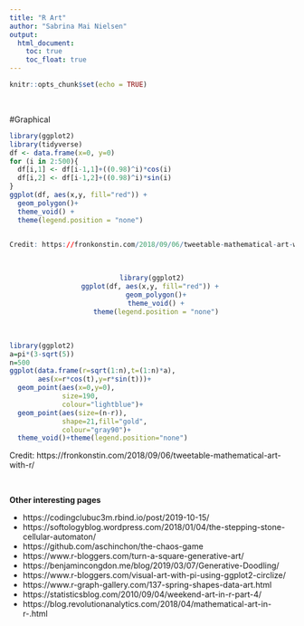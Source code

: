 ```yaml
---
title: "R Art"
author: "Sabrina Mai Nielsen"
output:
  html_document:
    toc: true
    toc_float: true
---
```


```r
knitr::opts_chunk$set(echo = TRUE)
```

\ 

#Graphical


```r
library(ggplot2)
library(tidyverse)
df <- data.frame(x=0, y=0)
for (i in 2:500){
  df[i,1] <- df[i-1,1]+((0.98)^i)*cos(i)
  df[i,2] <- df[i-1,2]+((0.98)^i)*sin(i)   
}
ggplot(df, aes(x,y, fill="red")) + 
  geom_polygon()+
  theme_void() +
  theme(legend.position = "none")


Credit: https://fronkonstin.com/2018/09/06/tweetable-mathematical-art-with-r/
```


\ 
<center>
```r
library(ggplot2)
ggplot(df, aes(x,y, fill="red")) + 
  geom_polygon()+
  theme_void() +
  theme(legend.position = "none")
```
</center>

\ 


```r
library(ggplot2)
a=pi*(3-sqrt(5))
n=500
ggplot(data.frame(r=sqrt(1:n),t=(1:n)*a),
       aes(x=r*cos(t),y=r*sin(t)))+
  geom_point(aes(x=0,y=0),
             size=190,
             colour="lightblue")+
  geom_point(aes(size=(n-r)),
             shape=21,fill="gold",
             colour="gray90")+
  theme_void()+theme(legend.position="none")
```
Credit: https://fronkonstin.com/2018/09/06/tweetable-mathematical-art-with-r/

\ 
\ 


**Other interesting pages**

* https://codingclubuc3m.rbind.io/post/2019-10-15/
* https://softologyblog.wordpress.com/2018/01/04/the-stepping-stone-cellular-automaton/
* https://github.com/aschinchon/the-chaos-game
* https://www.r-bloggers.com/turn-a-square-generative-art/
* https://benjamincongdon.me/blog/2019/03/07/Generative-Doodling/
* https://www.r-bloggers.com/visual-art-with-pi-using-ggplot2-circlize/
* https://www.r-graph-gallery.com/137-spring-shapes-data-art.html
* https://statisticsblog.com/2010/09/04/weekend-art-in-r-part-4/
* https://blog.revolutionanalytics.com/2018/04/mathematical-art-in-r-.html



